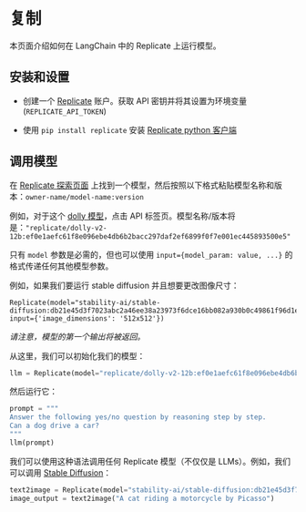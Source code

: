 # 复制

本页面介绍如何在 LangChain 中的 Replicate 上运行模型。

## 安装和设置

- 创建一个 [Replicate](https://replicate.com) 账户。获取 API 密钥并将其设置为环境变量 (`REPLICATE_API_TOKEN`)

- 使用 `pip install replicate` 安装 [Replicate python 客户端](https://github.com/replicate/replicate-python)

## 调用模型

在 [Replicate 探索页面](https://replicate.com/explore) 上找到一个模型，然后按照以下格式粘贴模型名称和版本：`owner-name/model-name:version`

例如，对于这个 [dolly 模型](https://replicate.com/replicate/dolly-v2-12b)，点击 API 标签页。模型名称/版本将是：`"replicate/dolly-v2-12b:ef0e1aefc61f8e096ebe4db6b2bacc297daf2ef6899f0f7e001ec445893500e5"`

只有 `model` 参数是必需的，但也可以使用 `input={model_param: value, ...}` 的格式传递任何其他模型参数。

例如，如果我们要运行 stable diffusion 并且想要更改图像尺寸：

```
Replicate(model="stability-ai/stable-diffusion:db21e45d3f7023abc2a46ee38a23973f6dce16bb082a930b0c49861f96d1e5bf", input={'image_dimensions': '512x512'})
```

*请注意，模型的第一个输出将被返回。*

从这里，我们可以初始化我们的模型：

```python
llm = Replicate(model="replicate/dolly-v2-12b:ef0e1aefc61f8e096ebe4db6b2bacc297daf2ef6899f0f7e001ec445893500e5")
```

然后运行它：

```python
prompt = """
Answer the following yes/no question by reasoning step by step.
Can a dog drive a car?
"""
llm(prompt)
```

我们可以使用这种语法调用任何 Replicate 模型（不仅仅是 LLMs）。例如，我们可以调用 [Stable Diffusion](https://replicate.com/stability-ai/stable-diffusion)：

```python
text2image = Replicate(model="stability-ai/stable-diffusion:db21e45d3f7023abc2a46ee38a23973f6dce16bb082a930b0c49861f96d1e5bf", input={'image_dimensions':'512x512'})
image_output = text2image("A cat riding a motorcycle by Picasso")
```